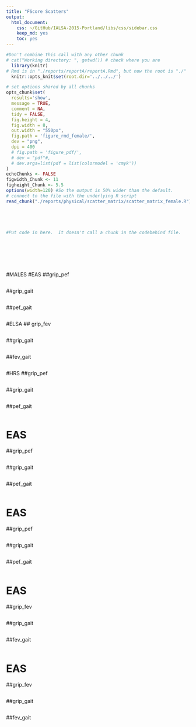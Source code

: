 ```yaml
---
title: "FScore Scatters"
output:
  html_document:
    css: ~/GitHub/IALSA-2015-Portland/libs/css/sidebar.css
    keep_md: yes
    toc: yes
---
```


<!-- These two chunks should be added in the beginning of every .Rmd that you want to source an .R script -->
<!--  The 1st mandatory chunck  -->
<!--  Set the working directory to the repository's base directory -->
```r
#Don't combine this call with any other chunk 
# cat("Working directory: ", getwd()) # check where you are
  library(knitr)
# Rmd is in "./reports/reportA/reportA.Rmd", but now the root is "./"
  knitr::opts_knit$set(root.dir='../../../') 
```

<!--  The 2nd mandatory chunck  -->
<!-- Set the report-wide options, and point to the external code file. -->
```r
# set options shared by all chunks
opts_chunk$set(
  results='show', 
  message = TRUE,
  comment = NA, 
  tidy = FALSE,
  fig.height = 4, 
  fig.width = 8, 
  out.width = "550px",
  fig.path = 'figure_rmd_female/',     
  dev = "png",
  dpi = 400
  # fig.path = 'figure_pdf/',     
  # dev = "pdf"#,
  # dev.args=list(pdf = list(colormodel = 'cmyk'))
)
echoChunks <- FALSE
figwidth_Chunk <- 11
figheight_Chunk <- 5.5
options(width=120) #So the output is 50% wider than the default.
# connect to the file with the underlying R script  
read_chunk("./reports/physical/scatter_matrix/scatter_matrix_female.R") 
```



<!-- Load 'sourced' R files.  Suppress the output when loading packages. --> 
```r
```


<!-- Load the sources.  Suppress the output when loading sources. --> 
```r
```


<!-- Load any Global functions and variables declared in the R file.  Suppress the output. --> 
```r
```

```r
```


<!-- Declare any global functions specific to a Rmd output.  Suppress the output. --> 
```r
#Put code in here.  It doesn't call a chunk in the codebehind file.
```

<!-- Load the datasets.   -->
```r
```

<!-- Tweak the datasets.   -->
```r
```

<!-- Basic table view.   -->
```r
```

<!-- Basic graph view.   -->
```r
```

```r
```

```r
```
#MALES
#EAS
##grip_pef
```r
```
##grip_gait
```r
```
##pef_gait
```r
```

#ELSA
## grip_fev
```r
```
##grip_gait
```r
```
##fev_gait
```r
```


#HRS
##grip_pef
```r
```
##grip_gait
```r
```
##pef_gait
```r
```




# EAS
##grip_pef
```r
```
##grip_gait
```r
```
##pef_gait
```r
```



# EAS
##grip_pef
```r
```
##grip_gait
```r
```
##pef_gait
```r
```



# EAS
##grip_fev
```r
```
##grip_gait
```r
```
##fev_gait
```r
```


# EAS
##grip_fev
```r
```
##grip_gait
```r
```
##fev_gait
```r
```







